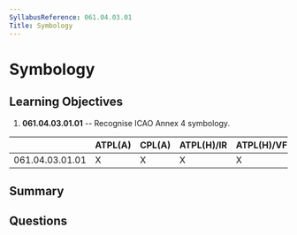 ```yaml
---
SyllabusReference: 061.04.03.01
Title: Symbology
---
```


# Symbology

## Learning Objectives

1. **061.04.03.01.01** -- Recognise ICAO Annex 4 symbology.

|                 | ATPL(A) | CPL(A) | ATPL(H)/IR | ATPL(H)/VFR | CPL(H) | IR  | CBIR(A) |
| --------------- | ------- | ------ | ---------- | ----------- | ------ | --- | ------- |
| 061.04.03.01.01 | X       | X      | X          | X           | X      |     |         |

## Summary

## Questions
